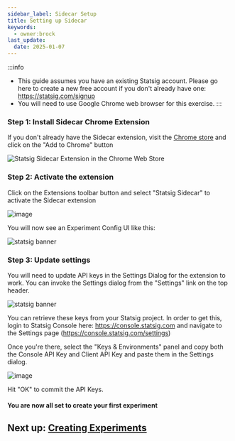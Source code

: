 ```yaml
---
sidebar_label: Sidecar Setup
title: Setting up Sidecar
keywords:
  - owner:brock
last_update:
  date: 2025-01-07
---
```


:::info
* This guide assumes you have an existing Statsig account.  Please go here to create a new free account if you don't already have one: https://statsig.com/signup
* You will need to use Google Chrome web browser for this exercise.
:::

### Step 1: Install Sidecar Chrome Extension

If you don't already have the Sidecar extension, visit the [Chrome store](https://chromewebstore.google.com/detail/statsig-sidecar/blkgemeefnlkmicphlkodgdkhceibgcb) and click on the "Add to Chrome" button

![Statsig Sidecar Extension in the Chrome Web Store](https://github.com/statsig-io/docs/assets/74584483/0fc7cf69-3668-4f1b-bdaf-c75a25ca96af)

### Step 2: Activate the extension

Click on the Extensions toolbar button and select "Statsig Sidecar" to activate the Sidecar extension

![image](https://github.com/statsig-io/.github/assets/74588208/e069d1f2-c437-4398-a381-681b76663178)

You will now see an Experiment Config UI like this:

![statsig banner](/img/sidecarempty.png)

### Step 3: Update settings

You will need to update API keys in the Settings Dialog for the extension to work.  You can invoke the Settings dialog from the "Settings" link on the top header.

![statsig banner](/img/sidecarsettings.png)

You can retrieve these keys from your Statsig project.  In order to get this, login to Statsig Console here: https://console.statsig.com and navigate to the Settings page (https://console.statsig.com/settings)

Once you're there, select the "Keys & Environments" panel and copy both the Console API Key and Client API Key and paste them in the Settings dialog.

![image](https://github.com/statsig-io/.github/assets/74588208/754cc245-1821-4f75-a87d-08b536422587)

Hit "OK" to commit the API Keys.  

#### You are now all set to create your first experiment 

## Next up: [Creating Experiments](./creating-experiments.mdx)

